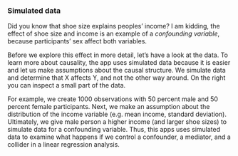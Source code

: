 ### Simulated data

Did you know that shoe size explains peoples' income? I am kidding, the effect of shoe size and income is an example of a *confounding variable*, because participants' sex affect both variables. 

Before we explore this effect in more detail, let's have a look at the data. To learn more about causality, the app uses simulated data because it is easier and let us make assumptions about the causal structure. We simulate data and determine that X affects Y, and not the other way around. On the right you can inspect a small part of the data.

 For example, we create 1000 observations with 50 percent male and 50 percent female participants. Next, we make an assumption about the distribution of the income variable (e.g. mean income, standard deviation). Ultimately, we give male person a higher income (and larger shoe sizes) to simulate data for a confounding variable. Thus, this apps uses simulated data to examine what happens if we control a confounder, a mediator, and a collider in a linear regression analysis.
